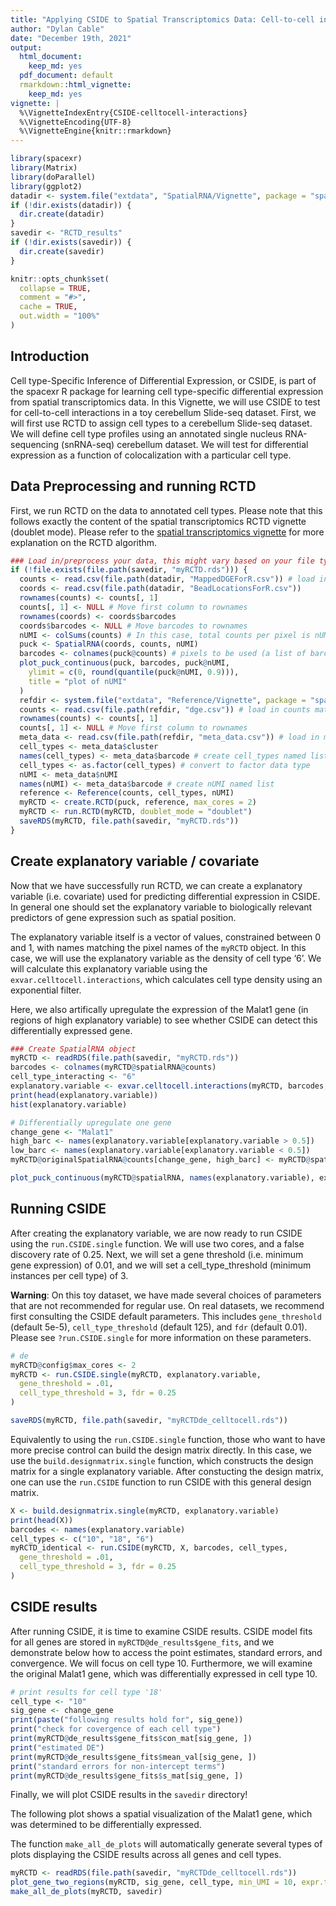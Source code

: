 ```yaml
---
title: "Applying CSIDE to Spatial Transcriptomics Data: Cell-to-cell interactions"
author: "Dylan Cable"
date: "December 19th, 2021"
output:
  html_document:
    keep_md: yes
  pdf_document: default
  rmarkdown::html_vignette:
    keep_md: yes
vignette: |
  %\VignetteIndexEntry{CSIDE-celltocell-interactions} 
  %\VignetteEncoding{UTF-8} 
  %\VignetteEngine{knitr::rmarkdown}
---
```


```r
library(spacexr)
library(Matrix)
library(doParallel)
library(ggplot2)
datadir <- system.file("extdata", "SpatialRNA/Vignette", package = "spacexr") # directory for sample Slide-seq dataset
if (!dir.exists(datadir)) {
  dir.create(datadir)
}
savedir <- "RCTD_results"
if (!dir.exists(savedir)) {
  dir.create(savedir)
}
```

```r
knitr::opts_chunk$set(
  collapse = TRUE,
  comment = "#>",
  cache = TRUE,
  out.width = "100%"
)
```

## Introduction

Cell type-Specific Inference of Differential Expression, or CSIDE, is part of the spacexr R package for learning cell type-specific differential expression from spatial transcriptomics data. In this Vignette, we will use CSIDE to test for cell-to-cell interactions in a toy cerebellum Slide-seq dataset. First, we will first use RCTD to assign cell types to a cerebellum Slide-seq dataset. We will define cell type profiles using an annotated single nucleus RNA-sequencing (snRNA-seq) cerebellum dataset. We will test for differential expression as a function of colocalization with a particular cell type.

## Data Preprocessing and running RCTD

First, we run RCTD on the data to annotated cell types. Please note that this follows exactly the content of the spatial transcriptomics RCTD vignette (doublet mode). Please refer to the [spatial transcriptomics vignette](https://raw.githack.com/dmcable/spacexr/master/vignettes/spatial-transcriptomics.html) for more explanation on the RCTD algorithm.

```r
### Load in/preprocess your data, this might vary based on your file type
if (!file.exists(file.path(savedir, "myRCTD.rds"))) {
  counts <- read.csv(file.path(datadir, "MappedDGEForR.csv")) # load in counts matrix
  coords <- read.csv(file.path(datadir, "BeadLocationsForR.csv"))
  rownames(counts) <- counts[, 1]
  counts[, 1] <- NULL # Move first column to rownames
  rownames(coords) <- coords$barcodes
  coords$barcodes <- NULL # Move barcodes to rownames
  nUMI <- colSums(counts) # In this case, total counts per pixel is nUMI
  puck <- SpatialRNA(coords, counts, nUMI)
  barcodes <- colnames(puck@counts) # pixels to be used (a list of barcode names).
  plot_puck_continuous(puck, barcodes, puck@nUMI,
    ylimit = c(0, round(quantile(puck@nUMI, 0.9))),
    title = "plot of nUMI"
  )
  refdir <- system.file("extdata", "Reference/Vignette", package = "spacexr") # directory for the reference
  counts <- read.csv(file.path(refdir, "dge.csv")) # load in counts matrix
  rownames(counts) <- counts[, 1]
  counts[, 1] <- NULL # Move first column to rownames
  meta_data <- read.csv(file.path(refdir, "meta_data.csv")) # load in meta_data (barcodes, clusters, and nUMI)
  cell_types <- meta_data$cluster
  names(cell_types) <- meta_data$barcode # create cell_types named list
  cell_types <- as.factor(cell_types) # convert to factor data type
  nUMI <- meta_data$nUMI
  names(nUMI) <- meta_data$barcode # create nUMI named list
  reference <- Reference(counts, cell_types, nUMI)
  myRCTD <- create.RCTD(puck, reference, max_cores = 2)
  myRCTD <- run.RCTD(myRCTD, doublet_mode = "doublet")
  saveRDS(myRCTD, file.path(savedir, "myRCTD.rds"))
}
```

## Create explanatory variable / covariate

Now that we have successfully run RCTD, we can create a explanatory variable (i.e. covariate) used for predicting differential expression in CSIDE. In general one should set the explanatory variable to biologically relevant predictors of gene expression such as spatial position.

The explanatory variable itself is a vector of values, constrained between 0 and 1, with names matching the pixel names of the `myRCTD` object. In this case, we will use the explanatory variable
as the density of cell type '6'. We will calculate this explanatory variable using the `exvar.celltocell.interactions`, which calculates cell type density using an exponential filter.

Here, we also artifically upregulate the expression of the Malat1 gene (in regions of high explanatory variable) to see whether CSIDE can detect this differentially expressed gene.

```r
### Create SpatialRNA object
myRCTD <- readRDS(file.path(savedir, "myRCTD.rds"))
barcodes <- colnames(myRCTD@spatialRNA@counts)
cell_type_interacting <- "6"
explanatory.variable <- exvar.celltocell.interactions(myRCTD, barcodes, cell_type_interacting, radius = 500)
print(head(explanatory.variable))
hist(explanatory.variable)

# Differentially upregulate one gene
change_gene <- "Malat1"
high_barc <- names(explanatory.variable[explanatory.variable > 0.5])
low_barc <- names(explanatory.variable[explanatory.variable < 0.5])
myRCTD@originalSpatialRNA@counts[change_gene, high_barc] <- myRCTD@spatialRNA@counts[change_gene, high_barc] * 2

plot_puck_continuous(myRCTD@spatialRNA, names(explanatory.variable), explanatory.variable, ylimit = c(0, 1), title = "plot of explanatory variable")
```

## Running CSIDE

After creating the explanatory variable, we are now ready to run CSIDE using the `run.CSIDE.single` function. We will use two cores, and a false discovery rate of 0.25. Next, we will set a gene threshold (i.e. minimum gene expression) of 0.01, and we will set a cell_type_threshold (minimum instances per cell type) of 3.

**Warning**: On this toy dataset, we have made several choices of parameters that are not recommended for regular use. On real datasets, we recommend first consulting the CSIDE default parameters. This includes `gene_threshold` (default 5e-5), `cell_type_threshold` (default 125), and `fdr` (default 0.01). Please see `?run.CSIDE.single` for more information on these parameters. 

```r
# de
myRCTD@config$max_cores <- 2
myRCTD <- run.CSIDE.single(myRCTD, explanatory.variable,
  gene_threshold = .01,
  cell_type_threshold = 3, fdr = 0.25
)

saveRDS(myRCTD, file.path(savedir, "myRCTDde_celltocell.rds"))
```

Equivalently to using the `run.CSIDE.single` function, those who want to have more precise control can build the design matrix directly. In this case, we use the `build.designmatrix.single` function, which
constructs the design matrix for a single explanatory variable. After constucting the design matrix, one can use the `run.CSIDE` function to run CSIDE with this general design matrix.

```r
X <- build.designmatrix.single(myRCTD, explanatory.variable)
print(head(X))
barcodes <- names(explanatory.variable)
cell_types <- c("10", "18", "6")
myRCTD_identical <- run.CSIDE(myRCTD, X, barcodes, cell_types,
  gene_threshold = .01,
  cell_type_threshold = 3, fdr = 0.25
)
```

## CSIDE results

After running CSIDE, it is time to examine CSIDE results. CSIDE model fits for all genes are stored in `myRCTD@de_results$gene_fits`, and we demonstrate below how to access the point estimates, standard errors, and convergence. We will focus on cell type 10. Furthermore, we will examine the original Malat1 gene, which was differentially expressed in cell type 10.

```r
# print results for cell type '18'
cell_type <- "10"
sig_gene <- change_gene
print(paste("following results hold for", sig_gene))
print("check for covergence of each cell type")
print(myRCTD@de_results$gene_fits$con_mat[sig_gene, ])
print("estimated DE")
print(myRCTD@de_results$gene_fits$mean_val[sig_gene, ])
print("standard errors for non-intercept terms")
print(myRCTD@de_results$gene_fits$s_mat[sig_gene, ])
```

Finally, we will plot CSIDE results in the `savedir` directory!

The following plot shows a spatial visualization of the Malat1 gene, which was determined to be differentially expressed.

The function `make_all_de_plots` will automatically generate several types of plots displaying the CSIDE results across all genes and cell types.

```r
myRCTD <- readRDS(file.path(savedir, "myRCTDde_celltocell.rds"))
plot_gene_two_regions(myRCTD, sig_gene, cell_type, min_UMI = 10, expr.thresh = 25)
make_all_de_plots(myRCTD, savedir)
```

